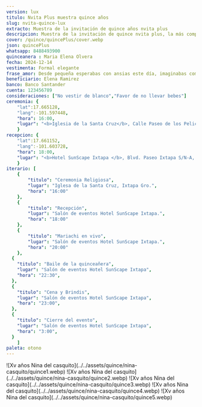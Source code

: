 ```yaml
---
version: lux
titulo: Nvita Plus muestra quince años
slug: nvita-quince-lux
extracto: Muestra de la invitación de quince años nvita plus
descripcion: Muestra de la invitación de quince nvita plus, la más completa de las invitaciones que te ofrecemos.
cover: /quince/quincePlus/cover.webp
json: quincePlus
whatsapp: 8488493900
quinceanera : Maria Elena Olvera
fecha: 2024-12-14
vestimenta: Formal elegante
frase_amor: Desde pequeña esperabas con ansias este día, imaginabas compartirlo con todas las personas que amas. Por fin llegó el día y es tal y como lo soñaste.
beneficiario: Elena Ramirez
banco: Banco Santander
cuenta: 123456789
consideraciones: ["No vestir de blanco","Favor de no llevar bebes"]
ceremonia: {
    "lat":17.665128, 
    "lang":-101.597448,
    "hora": 16:00,
    "lugar": "<b>Iglesia de la Santa Cruz</b>, Calle Paseo de los Pelicanos 40883, Ixtapa Gro. (frente a la Moraleja)"
    }
recepcion: {
    "lat":17.661152, 
    "lang":-101.603728,
    "hora": 18:00,
    "lugar": "<b>Hotel SunScape Ixtapa </b>, Blvd. Paseo Ixtapa S/N-A, 40884 Zihuatanejo, Gro Blvd. Paseo Ixtapa S/N-A, 40884 Zihuatanejo, Gro."
    }
iterario: [
    {
        "titulo": "Ceremonia Religiosa",
        "lugar": "Iglesa de la Santa Cruz, Ixtapa Gro.",
        "hora": "16:00"
    },
    {
        "titulo": "Recepción",
        "lugar": "Salón de eventos Hotel SunScape Ixtapa.",
        "hora": "18:00"
    },
    {
        "titulo": "Mariachi en vivo",
        "lugar": "Salón de eventos Hotel SunScape Ixtapa.",
        "hora": "20:00"
    },
  {
    "titulo": "Baile de la quinceañera",
    "lugar": "Salón de eventos Hotel SunScape Ixtapa",
    "hora": "22:30",
  },
  {
    "titulo": "Cena y Brindis",
    "lugar": "Salón de eventos Hotel SunScape Ixtapa",
    "hora": "23:00",
  },
  {
    "titulo": "Cierre del evento",
    "lugar": "Salón de eventos Hotel SunScape Ixtapa",
    "hora": "3:00",
  }
    ]
paleta: otono
---
```



  <Encabezados texto="Mis 15 años" />
  
  <ParrafosLibres texto="El anhelo de todo padre es ver a su hija transformarse de una niña feliz a una mujer segura de sí. Y más orgulloso no podría estar y por eso contigo quiero celebra." />
 
  <section class="grid contenido">
     <Audio src="/quince/quincePlus/quince-musica" />
  </section>
  
  <section class="grid contenido">
    <div class="conte-cartas">
           <Cartas icono="mdi:clipboard-text-date-outline" titulo="Fecha de mis XV años" fecha={frontmatter.fecha}/>
      <Cartas icono="mdi:list-status" titulo="Detalles" array={frontmatter.consideraciones}/>
      <Cartas icono="mdi:clothes-hanger" titulo="Código de vestimenta" codigo={frontmatter.vestimenta} />
    </div>
  </section>

  <section class="grid contenido">
    <Frase frase={frontmatter.frase_amor} />
  </section>


  <section class="grid pantalla">
       <Galeria>
    ![Xv años Nina del casquito](../../assets/quince/nina-casquito/quince1.webp)
    ![Xv años Nina del casquito](../../assets/quince/nina-casquito/quince2.webp)
    ![Xv años Nina del casquito](../../assets/quince/nina-casquito/quince3.webp)
    ![Xv años Nina del casquito](../../assets/quince/nina-casquito/quince4.webp)
    ![Xv años Nina del casquito](../../assets/quince/nina-casquito/quince5.webp)
    </Galeria>
  </section>

  <Encabezados  texto="El Lugar" />
  <section class="grid contenido fondo-mitad">
  <ParrafosLibres texto="Te compartimos la ubicación, te esperamos en la ceremonia religiosa y en
      la fiesta de XV años" />
    <div id="zigzag">
      <BloqueMapa
        encabezado="Ceremonia"
        dir={frontmatter.ceremonia.lugar}
        horario={frontmatter.ceremonia.hora}
        lat={frontmatter.ceremonia.lat}
        lng={frontmatter.ceremonia.lang}
        mapName="mapa1"
      />
      <BloqueMapa
        encabezado="Recepción"
        dir={frontmatter.recepcion.lugar}
        horario={frontmatter.recepcion.hora}
        lat={frontmatter.recepcion.lat}
        lng={frontmatter.recepcion.lang}
        mapName="mapa2"
      />
    </div>
  </section>

  <Encabezados texto="Itinerario" />
  <Itinerario listado={frontmatter.iterario} />

    
  <section class="grid contenido">
    <Regalos
      frase="El regalo más importante será tu presencia, te agradecemos si aparte nos deseas hacer un regalo en este día tan especial."
      beneficiario={frontmatter.beneficiario}
      banco={frontmatter.banco}
      cuenta={frontmatter.cuenta}
    />
  </section>

  <section class="grid contenido">
    <Contador fecha={frontmatter.fecha} />
  </section>

  <section>
    <Confirmacion whatsapp={frontmatter.whatsapp} dias_antes={7} version={frontmatter.version} client:only="react" />
  </section>
 

   <Ventas costo="1290" stripe="https://buy.stripe.com/5kA8yN0VK2rxgF27su" version={frontmatter.version} tipo="quince" />